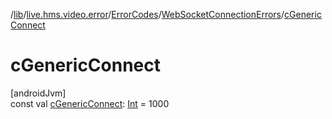 /[lib](/api-reference/android/v2/home/content)/[live.hms.video.error](../../index)/[ErrorCodes](../index)/[WebSocketConnectionErrors](index)/[cGenericConnect](c-generic-connect)

# cGenericConnect

[androidJvm]\
const val [cGenericConnect](c-generic-connect): [Int](https://kotlinlang.org/api/latest/jvm/stdlib/kotlin/-int/index.html) = 1000
